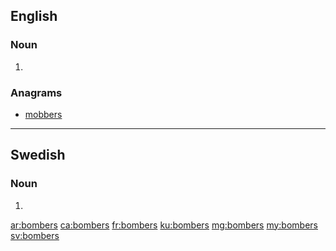 {{also|Bombers}}
==English==

===Noun===
{{head|en}}

# {{plural of|bomber}}

===Anagrams===
* [[mobbers#English|mobbers]]

----

==Swedish==

===Noun===
{{head|sv|noun form}}

# {{sv-noun-form-indef-gen-pl|bomb}}

[[ar:bombers]]
[[ca:bombers]]
[[fr:bombers]]
[[ku:bombers]]
[[mg:bombers]]
[[my:bombers]]
[[sv:bombers]]